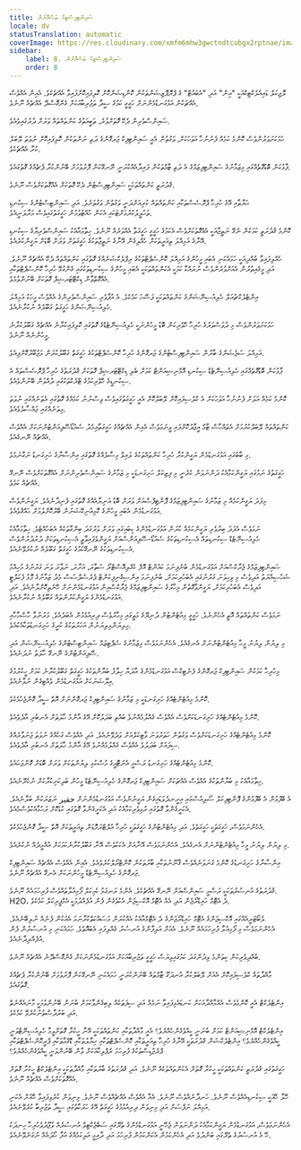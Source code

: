 ```yaml
---
title: ސައިންޓިފިސްޓިކް ބަސްމޮށުން
locale: dv
statusTranslation: automatic
coverImage: https://res.cloudinary.com/xmfm6mhw3gwctndtcubgx2rptnae/image/upload/v1741354419/small_cover_la_gran_rebelion_28716e29d2.webp
sidebar:
    label: 8. ސައިންޓިފިސްޓިކް ބަސްމޮށުން
    order: 8
---
```

ލޮޖިކަލް ޑައިއެލެކްޓިކްއަކީ "އިން" އަދި "އެބައުޓް" ގެ ޕްރޮޕޮޒިޝަންތަކުން ކޮންޑިޝަންކޮށް ކޮލިފައިކޮށްފައިވާ އެއްޗެކެވެ. އެއިން އެއްވެސް އެއްޗަކުން އަޅުގަނޑުމެންނަށް ހަގީގީ ކަމުގެ ސީދާ ތަޖުރިބާއަކަށް ގެންގޮސްދޭ އެއްޗެއް ނޫނެވެ.

ސައިންސްވެރިން ދެކޭ ގޮތަށްވުރެ، ތަބީއަތުގެ ކަންތައްތައް ވަރަށް ދުރުގައިވެއެވެ.

ހަމަކަށަވަރުންވެސް ކޮންމެ ކަމެއް ފެނުނުހާ އަވަހަކަށް، ވަގުތުން އެއީ ސައިންޓިފިކް ޖަރގޮންގެ ދަތި ނަންތަކުން ކޮލިފައިކޮށް ނުވަތަ ލޭބަލް ކުރާ އެއްޗެކެވެ.

ފާޅުކަން ބޮޑުގޮތެއްގައި މިޒަމާނުގެ ސައިންޓިފިޒަމްގެ އެ ދަތި ޓާމްތަކުން ފައިދާއެއްކުރަނީ ނޭނގޭކަން ފޮރުވުމަށް ބޭނުންކުރާ ޕެޗެއްގެ ގޮތުގައެވެ.

ޤުދުރަތީ ކަންތައްތަކަކީ ސައިންޓިފިސްޓުން ދެކޭ ގޮތަކަށް އެއްގޮތަކަށްވެސް ނޫނެވެ.

ޙަޔާތާއި އޭގެ ހުރިހާ ޕްރޮސެސްތަކާއި ކަންތައްތައް ކުރިއަށްދަނީ ވަގުތުން ވަގުތަށެވެ. އަދި ސައިންޓިސްޓުންގެ ސިކުނޑި ތަހުލީލުކުރުމަށްޓަކައި އެކަން ހުއްޓުވުމުން ހަގީގަތުގައިވެސް މަރާލަނީއެވެ.

ކޮންމެ ޤުދުރަތީ ކަމަކުން ނެގޭ ނަތީޖާއަކީ އެއްގޮތަކަށްވެސް އެކަމުގެ ހަގީގީ ހަގީގަތާ އެއްވަރެއް ނޫނެވެ. ހިތާމައާއެކު ސައިންސްވެރިޔާގެ ސިކުނޑި އޭނާގެ އަމިއްލަ ތިއަރީތަކަށް ހެއްލިގެން އޭނާގެ ނަތީޖާތަކުގެ ހަގީގަތަށް ވަރަށް ބޮޑަށް ޔަގީންކުރެއެވެ.

ހެއްލިފައިވާ ބުއްދިއަކީ ހަމައެކަނި އެބައި މީހުންގެ އަމިއްލަ ކޮންސެޕްޓްތަކުގެ ރިފްލެކްޝަނެއްގެ ގޮތުގައި ކަންތައްތައް ދެކޭ އެއްޗެއް ނޫނެވެ. އަދި މީގެއިތުރުން އެއަށްވުރެންވެސް ނުރައްކާ ކަމަކީ އެކަންތައްތަކަކީ އެބައި މީހުންގެ ސިކުނޑިތަކުގައި ގެންގުޅޭ ހުރިހާ ކޮންސެޕްޓްތަކާއި އެއްގޮތްވާން ޑިކްޓޭޓަރޝިޕް ގޮތަކަށް ބޭނުންވުމެވެ.

އިންޓެލެކްޗުއަލް ހެލިއުސިނޭޝަންގެ ކަންތައްތަކަކީ ފަސޭހަ ކަމެކެވެ. އެ އުފާވެރި ސައިންސްވެރިންގެ އެއްވެސް މީހަކު އަމިއްލަ ހެލިއުސިނޭޝަންގެ ހަގީގަތު ގަބޫލެއް ނުކުރާނެއެވެ.

ހަމަކަށަވަރުންވެސް މި ދުވަސްވަރުގެ ހުރިހާ ހޭވެރިކަން ބޮޑު މީހުންނަކީ ހެލިއުސިނޭޓެޑްގެ ގޮތުގައި ކޮލިފައިކުރާނެ އެއްޗެއް ގަބޫލުކުރާނެ މީހުންނެއް ނޫނެވެ.

އަމިއްލަ ސަޖެޝަންގެ ބާރުން ސައިންޓިފިސްޓުންގެ ޖަރގޮންގެ ހުރިހާ ކޮންސެޕްޓްތަކުގެ ހަގީގަތް ގަބޫލުކުރަން މަޖުބޫރުކޮށްފިއެވެ.

ފާޅުކަން ބޮޑުގޮތެއްގައި ހެލިއުސިނޭޓެޑް ސިކުނޑި އޮމްނިޝިއަންޓް ކަމަށް ބެލި ޑިކްޓޭޓަރޝިޕް ގޮތަކަށް ޤުދުރަތުގެ ހުރިހާ ޕްރޮސެސްތައް އެ ސިކުނޑީގެ ހޭވެރިކަމުގެ ޓްރެކްތަކުގައި ދުއްވަން ބޭނުންވެއެވެ.

ކޮންމެ ކަމެއް އަލަށް ފެނުނުހާ އަވަހަކަށް އެ ކްލެސިފައިކޮށް ލޭބަލްކޮށް އެއީ ހަގީގަތުގައިވެސް ވިސްނުނު ކަމެއްގެ ގޮތުގައި އެތަނެއްގައި ނުވަތަ މިތަނެއްގައި ޖައްސާލެވެއެވެ.

ކަންތައްތައް ލޭބަލްކުރުމަށް އެތައްހާސް ޓާމް އީޖާދުކޮށްފައި ވީނަމަވެސް އެއިން އެއްޗެއްގެ ހަގީގަތާއިމެދު ސެއުޑޯސޭޕިއަންޓުންނަކަށް އެއްވެސް އެއްޗެއް ނޭނގެއެވެ.

މި ބާބުގައި އަޅުގަނޑުމެން ޔަގީންކުރާ ހުރިހާ ކަންތައްތަކުގެ ލައިވް މިސާލެއްގެ ގޮތުގައި އިންސާނާގެ ހަށިގަނޑު ނަގާނަމެވެ.

ހަގީގަތުގެ ނަމުގައި ޔަގީންކަމާއެކު ދަންނަވަން ކެރެނީ މި ފިޒިކަލް ހަށިގަނޑަކީ މި ޒަމާނުގެ ސައިންސްވެރިންނަށް އެއްގޮތަކަށްވެސް ނޭނގޭ އެއްޗެއް ކަމެވެ.

މިފަދަ ޔަގީންކަމެއް މި ޒަމާނުގެ ސައިންޓިފިޒަމްގެ ޕޮންޓިފްސްއަށް ވަރަށް ބޮޑު އަނިޔާއެއްގެ ގޮތުގައި ފެނިދާނެއެވެ. ޔަގީނުންވެސް އަޅުގަނޑުމެން އެބައި މީހުންގެ ކޮމިއުނިކޭޝަނުން ބޭރުކޮށްލުމަށް ޙައްޤުވެއެވެ.

ނަމަވެސް އެފަދަ ބިރުވެރި ޔަގީންކަމެއް ކުރަން އަޅުގަނޑުމެންގެ ކިބައިގައި ވަރަށް ވަރުގަދަ ބިންގާތަކެއް އެބަހުއްޓެވެ. ހިތާމައާއެކު ހެލިއުސިނޭޓެޑް ސިކުނޑިތައް އެސިކުނޑިތަކުގެ ސެއުޑޯ-ސޭޕިއަންސްއަށް ޔަގީންވެފައިވާތީ އެސިކުނޑިތަކަށް ދުރުދުރުންވެސް އެސިކުނޑިތަކުގެ ނޭނގޭކަމުގެ ހަގީގަތް ގަބޫލެއް ނުކުރެވޭނެއެވެ.

ސައިންޓިފިޒަމްގެ ޖެރާކްސްއަށް އަޅުގަނޑުމެން ބުނެފިނަމަ ކައުންޓް އޮފް ކެގްލިއޮސްޓްރޯ ސަތާރަ، އަށާރަ، ނަވާރަ ވަނަ ގަރުނުގެ މުހިއްމު ޝަހުސިއްޔަތު އަދިވެސް މި ވިހިވަނަ ގަރުނުގައި އެބަހުރިކަމަށް، ބުނެފިނަމަ އިންސިގްނިފިކަންޓް ޕެރެސެލްސަސް މެދު ޒަމާނުގެ މޮޅު ފެކަލްޓީ އަދިވެސް އެބަހުރިކަމަށް، ޔަގީންވާގޮތުން މިހާރުގެ ސައިންޓިފިޒަމްގެ ޖެރާކްސްއިން އަޅުގަނޑުމެންނަށް ހޭނެތިކޮށްލާނެއެވެ. އަދި އަޅުގަނޑުމެންގެ ޔަގީންކުރުންތައް ގަބޫލެއް ނުކުރާނެއެވެ.

ނަމަވެސް ކަންތައްތައް އޮތީ އެހެންނެވެ. ހަގީގީ މިއުޓެންޓުން ދުނިޔޭގެ މަތީގައި މިހާރުވެސް ދިރިއުޅެމުން އެބަދެއެވެ. މަރުނުވާ ހާސްހާހާއި މިލިޔަންމިލިޔަނުން އަހަރުތަކުގެ ކުރީގެ ހަށިގަނޑުތަކާއެކުއެވެ.

މި ލިޔުން ލިޔުނު މީހާ މިއުޓެންޓުންނަށް އެނގެއެވެ. އެހެންނަމަވެސް މިޒަމާނުގެ ސެޕްޓިޒަމް ސައިންޓިސްޓުންގެ ހެލިއުސިނޭޝަން އަދި ސޭޕިއަންޓުންގެ ނޭނގޭ ހާލަތު ނުދަނެއެވެ.

މިހުރިހާ ކަމަކުން ސައިންޓިފިކް ޖަރގޮންގެ ފެނެޓިކްސް އަޅުގަނޑުމެންގެ އާދަޔާ ހިލާފު ބަޔާންތަކުގެ ހަގީގަތް ގަބޫލުކުރާނެ ކަމަށް ހީކުރުމުގެ އިލޫޝަނަކަށް އަޅުގަނޑުމެން ވެއްޓިގެން ނުވާނެއެވެ.

ކޮންމެ މިއުޓެންޓެއްގެ ހަށިގަނޑަކީ މި ޒަމާނުގެ ސައިންޓިފިކް ޖަރގޮންނަށް އޮތް ސީދާ ގޮންޖެހުމެކެވެ.

ކޮންމެ މިއުޓެންޓެއްގެ ހަށިގަނޑަކަށްވެސް އެއްވެސް ގެއްލުމެއްނުވެ ބައްތި ބަދަލުކޮށް އޭގެ އާންމު ހާލަތަށް އެނބުރި އާދެވެއެވެ.

ކޮންމެ މިއުޓެންޓެއްގެ ހަށިގަނޑަކަށްވެސް ވަގުތުން ހަތަރުވަނަ ވާޓިކަލްއަށް ވަދެވޭނެއެވެ. އަދި އެއްވެސް ގަހެއްގެ ނުވަތަ ޖަނަވާރެއްގެ ސިފައަށް ބަދަލުވެ އެއްވެސް ގެއްލުމެއްނުވެ އޭގެ އާންމު ހާލަތަށް އެނބުރި އާދެވެއެވެ.

ކޮންމެ މިއުޓެންޓެއްގެ ހަށިގަނޑު ރަސްމީ އެނަޓޮމީގެ މުސްކުޅި ލިޔުންތަކަށް ވަރަށް ބޮޑަށް ގޮންޖަހައެވެ.

ހިތާމައާއެކު މި ބަޔާންތަކުގެ އެއްވެސް އެއްޗަކަށް ސައިންޓިފިކް ޖަރގޮންގެ ހެލިއުސިނޭޓެޑް މީހުން ބަލިކަށިކުރާކަށް ނުކެރޭނެއެވެ.

އެ ބޭފުޅުން އެ ބޭފުޅުންގެ ޕޮންޓިފިކަލް ސޯލިއުސްގައި އިށީނދެވަޑައިގެން ޔަގީނުންވެސް އަޅުގަނޑުމެންނަށް حقیر ނަޒަރަކުން ބަލާނެއެވެ. އެކަށީގެންވާ ގޮތުގައި ރުޅިވެރިކަމާއެކު އަދި އެކަށީގެންވާ ގޮތުގައި ކުޑަކޮށް ރަހުމާއެކުވެސްމެއެވެ.

އެހެންނަމަވެސް، ހަގީގަތަކީ ހަގީގަތެވެ. އަދި މިއުޓެންޓުންގެ ހަގީގަތަކީ ހުރިހާ އުލްޓްރަމޮޑަން ތިއަރީތަކަށް އޮތް ސީދާ ގޮންޖެހުމެކެވެ.

މި ލިޔުން ލިޔުނު މީހާ މިއުޓެންޓުންނަށް އެނގެއެވެ. އެހެންނަމަވެސް އޭނާއަށް އެކަކުވެސް އޭނާ ގަބޫލުކުރާނެކަމަކަށް އުއްމީދެއް ނުކުރެއެވެ.

އިންސާނާގެ ހަށިގަނޑުގެ ކޮންމެ ގުނަވަނެއްވެސް ޤާނޫނުތަކާއި ބާރުތަކުން ކޮންޓްރޯލްކުރެވެއެވެ. އެއިން އެއްވެސް އެއްޗެއް ސައިންޓިފިކް ޖަރގޮންގެ ހެލިއުސިނޭޓެޑް މީހުންނަކަށް އެނގޭ އެއްޗެއް ނޫނެވެ.

ޤުދުރަތުގެ އުނސުރުތަކަކީ ރަސްމީ ސައިންސްއަށް ނޭނގޭ އެއްޗެކެވެ. އެންމެ ރަނގަޅު ކެމިކަލް ފޯމިއުލާތައްވެސް ފުރިހަމައެއް ނޫނެވެ. H2O، ދެ އެޓޮމް ހައިޑްރޯޖެން އަދި އެއް އެޓޮމް އޮކްސިޖަން އެކުވެގެން ފެން އުފެއްދުމަކީ އެމްޕީރިކަލް ކަމެކެވެ.

ލެބޯޓަރީއެއްގައި އޮކްސިޖަންގެ އެޓޮމް ހައިޑްރޯޖަންގެ ދެ އެޓޮމްއާއެކު އެއްކުރަން މަސައްކަތްކުރާނަމަ އެއަކުން ފެނެއް ނުލިބޭނެއެވެ. އެހެންނަމަވެސް މި ފޯމިއުލާ ފުރިހަމައެއް ނޫނެވެ. އެއަށް އަލިފާންގެ އުނސުރު ގެއްލިފައި އެބައޮތެވެ. ހަމައެކަނި މި އުނސުރުން ފެން އުފެއްދިދާނެއެވެ.

ބުއްދިވެރިކަން ކިތަންމެ ވިދުންގަދަ ކަމުގައިވިޔަސް ހަގީގީ ތަޖުރިބާއަކަށް އަޅުގަނޑުމެންނަކަށް ގެންގޮސްދޭނެ އެއްޗެއް ނޫނެވެ.

މާއްދާތައް ކްލެސިފައިކޮށް އެއަށް ލޭބަލްކުރާ އުނދަގޫ ޓާމްތައް ބޭނުންކުރަނީ ހަމައެކަނި ނޭނގޭކަން ފޮރުވުމަށް ބޭނުންކުރާ ޕެޗެއްގެ ގޮތުގައެވެ.

އިންޓެލެކްޓް އެއީ ކޮންމެވެސް އެއްމާއްދާއަކަށް ކަނޑައެޅިފައިވާ ނަމެއް އަދި ސިފަތަކެއް ލިބިގެންވާކަމަށް ބުނަން ބޭނުންވުމަކީ މާނައެއްނެތް އަދި ބަރުދާސްތުނުކުރެވޭ ކަމެކެވެ.

އިންޓެލެކްޓް އޮމްނިޝިއަންޓް ކަމަށް ބުނަނީ ކީއްވެގެންހެއްޔެވެ؟ އެއީ މާއްދާތަކާއި ކަންތައްތަކަކީ އޭނާ ހީކުރާ ގޮތަށްވީމާ ހެލިއުސިނޭޓްވަނީ ކީއްވެގެންހެއްޔެވެ؟ އިންޓެލެކްޝަން ޤުދުރަތަކީ އޭނާގެ ހުރިހާ ތިއަރީތަކާއި ކޮންސެޕްޓްތަކާއި ޚިޔާލުތަކާއި ޑޮގްމާތަކާއި ޕްރީކޮންސެޕްޓްތަކާއި ޕްރެޖުޑިސްތަކުގެ ފުރިހަމަ ރެޕްލިކާއަކަށް ވާން ބޭނުންވަނީ ކީއްވެގެންހެއްޔެވެ؟

ހަގީގަތުގައި ޤުދުރަތީ ކަންތައްތަކަކީ ހީކުރާ ގޮތަށް އެކަންތައްތަކެއް ނޫނެވެ. އަދި ޤުދުރަތުގެ ބާރުތަކާއި މާއްދާތަކަކީ އިންޓެލެކްޓް ހީކުރާ ގޮތަށް އެއްގޮތަކަށްވެސް އެއްޗެއް ނޫނެވެ.

ހޭލާ ހޭއަކީ ސިކުނޑިއެއްވެސް ނޫނެވެ. ހަނދާނެއްވެސް ނޫނެވެ. އެއާ އެއްވެސް އެއްޗެއްވެސް ނޫނެވެ. މިނިވަން ކުރެވިފައިވާ ހޭއަށް އެކަނި އަމިއްލަ ނަފްސަށް އަދި މިނިވަން ދިރިއުޅުމުގެ ހަގީގަތް އޭގެ ހަރަކާތުގައި ސީދާ ތަޖުރިބާ ކުރެވޭނެއެވެ.

އެހެންނަމަވެސް، އަޅުގަނޑުމެން ޔަގީންކަމާއެކު ދަންނަވަން ޖެހޭނީ އަޅުގަނޑުމެންގެ ތެރޭގައި ސަބްޖެކްޓިވް އުނސުރެއް ވުޖޫދުވެހުރިހާ ހިނދަކު ހޭ އެ އުނސުރުގެ ތެރޭގައި ބަންދުވެ އަދި އެހެންކަމުން އެކަންކަމުން ފުރިހަމަ އަދި ދާއިމީ އަލިކަމެއްގެ އުފާ ހޯދައެއް ނުގަނެވޭނެއެވެ.

